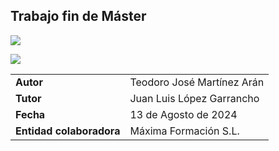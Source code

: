 ## Trabajo fin de Máster {.unnumbered}

![](notebooks/images/logo_nebrija.jpg)

![](notebooks/images/logo_maxima_formacion.jpg)

|                          |                            |
|--------------------------|----------------------------|
| **Autor**                | Teodoro José Martínez Arán |
| **Tutor**                | Juan Luis López Garrancho  |
| **Fecha**                | 13 de Agosto de 2024       |
| **Entidad colaboradora** | Máxima Formación S.L.      |
